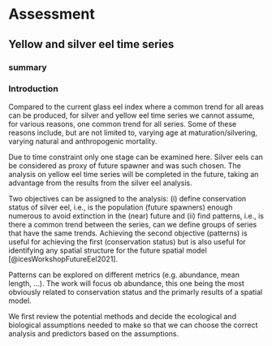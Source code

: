 # Assessment

## Yellow and silver eel time series

### summary

### Introduction

Compared to the current glass eel index where a common trend for all areas can be produced, for silver and yellow eel time series we cannot assume, for various reasons, one common trend for all series. Some of these reasons include, but are not limited to, varying age at maturation/silvering, varying natural and anthropogenic mortality.

Due to time constraint only one stage can be examined here. Silver eels can be considered as proxy of future spawner and was such chosen. The analysis on yellow eel time series will be completed in the future, taking an advantage from the results from the silver eel analysis.

Two objectives can be assigned to the analysis: (i) define conservation status of silver eel, i.e., is the population (future spawners) enough numerous to avoid extinction in the (near) future and (ii) find patterns, i.e., is there a common trend between the series, can we define groups of series that have the same trends.
Achieving the second objective (patterns) is useful for achieving the first (conservation status) but is also useful for identifying any spatial structure for the future spatial model [@icesWorkshopFutureEel2021].

Patterns can be explored on different metrics (e.g. abundance, mean length, ...). The work will focus ob abundance, this one being the most obviously related to conservation status and the primarly results of a spatial model.

We first review the potential methods and decide the ecological and biological assumptions needed to make so that we can choose the correct analysis and predictors based on the assumptions.
